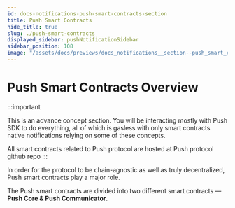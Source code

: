 ```yaml
---
id: docs-notifications-push-smart-contracts-section
title: Push Smart Contracts
hide_title: true
slug: ./push-smart-contracts
displayed_sidebar: pushNotificationSidebar
sidebar_position: 108
image: "/assets/docs/previews/docs_notifications__section--push_smart_contracts.png"
---
```


# Push Smart Contracts Overview

:::important

This is an advance concept section. You will be interacting mostly with Push SDK to do everything, all of which is gasless with only smart contracts native notifications relying on some of these concepts.

All smart contracts related to Push protocol are hosted at <AImp href='https://github.com/push-protocol/push-website/push-smart-contracts' title="Review Push protocol github repo">Push protocol github repo</AImp>
:::

<head>
  <title>
    {`Push smart contracts section | Push Notifications | Push Documentation`}
  </title>
</head>


In order for the protocol to be chain-agnostic as well as truly decentralized, Push smart contracts play a major role.

The Push smart contracts are divided into two different smart contracts — **Push Core & Push Communicator**.


<DocCardList />

